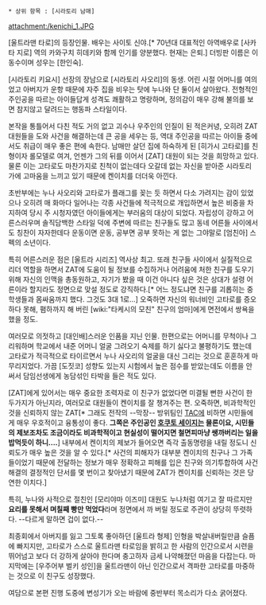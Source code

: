  * 상위 항목 : [시라토리 남매]

attachment:/kenichi_1.JPG

[울트라맨 타로]의 등장인물. 배우는 사이토 신야.[* 70년대 대표적인 아역배우로 [사카타 지로] 역의 카와구치 히데키와 함께 인기를 양분했다. 현재는 은퇴.] 더빙판 이름은 이동수이며 성우는 [한인숙].

[시라토리 키요시] 선장의 장남으로 [시라토리 사오리]의 동생. 어린 시절 어머니를 여의었고 아버지가 운항 때문에 자주 집을 비우는 탓에 누나와 단 둘이서 살아왔다. 전형적인 주인공을 따르는 아이들답게 성격도 쾌활하고 명랑하며, 정의감이 매우 강해 불의를 보면 참지않고 달려드는 행동파 스타일이다. 

본작을 통틀어서 다친 적도 거의 없고 괴수나 우주인의 인질이 된 적은커녕, 오히려 ZAT 대원들을 도와 사건을 해결하는데 큰 공을 세우는 등, 역대 주인공을 따르는 아이들 중에서도 취급이 매우 좋은 편에 속한다. 남매만 살던 집에 하숙하게 된 [히가시 고타로]를 친형이자 롤모델로 여겨, 언젠가 그의 뒤를 이어서 [ZAT] 대원이 되는 것을 희망하고 있다. 물론 이는 고타로도 마찬가지로 친척이 없는데다 오갈데 없는 자신을 받아준 시라토리 가에 고마움을 느끼고 있기 때문에 켄이치를 더더욱 아낀다. 

초반부에는 누나 사오리와 고타로가 플래그를 꽂는 듯 하면서 다소 가려지는 감이 있었으나 오히려 매 화마다 일어나는 각종 사건들에 적극적으로 개입하면서 높은 비중을 차지하여 당시 주 시청자였던 아이들에게는 부러움의 대상이 되었다. 자립성이 강하고 어른스러우며 솔직담백한 스타일 덕에 주변에 따르는 친구들도 많고 동네 어른들 사이에서도 칭찬이 자자한데다 운동이면 운동, 공부면 공부 못하는 게 없는 그야말로 [엄친아] 스펙의 소년이다.

특히 어른스러운 점은 [울트라 시리즈] 역사상 최고. 또래 친구들 사이에서 실질적으로 리더 역할을 하면서 ZAT에 도움이 될 정보를 수집하거나 어려움에 처한 친구를 도우기 위해 자신의 인맥을 총동원하고, 자기가 봤을 때 이건 아니다 싶은 것은 상대가 설령 어른이라 할지라도 정면으로 맞설 정도로 강직하다.[* 어느 정도냐면 친구를 괴롭히는 중학생들과 몸싸움까지 했다. 그것도 3대 1로...] 오죽하면 자신의 워너비인 고타로를 증오하다 못해, 폄하까지 해 버린 [wiki:"타케시의 모친" 친구의 엄마]에게 면전에서 쌍욕을 했을 정도.

여러모로 의젓하고 [대인배]스러운 인품을 지닌 인물. 한편으로는 어머니를 무척이나 그리워하며 학교에서 내준 어머니 얼굴 그려오기 숙제를 하기 싫다고 불평하기도 했는데 고타로가 적극적으로 타이르면서 누나 사오리의 얼굴을 대신 그리는 것으로 훈훈하게 마무리지었다. 가끔 [도짓코] 성향도 있는지 시험에서 높은 점수를 받았는데도 이름을 안 써서 담임선생에게 농담섞인 타박을 들은 적도 있다.

[ZAT]에게 있어서는 매우 중요한 조력자로 이 친구가 없었다면 미결될 뻔한 사건이 한 두가지가 아닌지라, 여러모로 대원들이 켄이치를 잘 챙겨주는 편. 오죽하면, 비과학적인 것을 신뢰하지 않는 ZAT[* 그래도 전작의 --막장-- 방위팀인 [[TAC]]에 비하면 시민들에게 매우 우호적이고 융통성이 좋다. '''그쪽은 주인공인 [[호쿠토 세이지]]는 물론이요, 시민들의 제보조차도 조금이라도 비과학적이고 현실성이 떨어지면 철면피마냥 쌩까버리는 일을 밥먹듯이 하니....'''] 내부에서 켄이치의 제보가 들어오면 즉각 출동명령을 내릴 정도니 신뢰도가 매우 높은 것을 알 수 있다.[* 사건의 피해자가 대부분 켄이치의 친구나 그 가족들이었기 때문에 전달하는 정보가 매우 정확하고 피해를 입은 친구와 의기투합하여 사건 해결의 결정적인 단서를 몇 번이고 찾아냈기 때문에 ZAT가 켄이치를 신뢰하는 것은 당연한 이치다.]

특히, 누나와 사적으로 절친인 [모리야마 이즈미] 대원도 누나처럼 여기고 잘 따르지만 '''요리를 못해서 며칠째 빵만 먹었다'''라며 정면에서 까 버릴 정도로 주관이 상당히 뚜렷하다. --다르게 말하면 겁이 없다.--

최종회에서 아버지를 잃고 그토록 좋아하던 [울트라 형제] 인형을 박살내버릴만큼 슬픔에 빠지지만, 고타로가 스스로 울트라맨 타로임을 밝히고 한 사람의 인간으로서 시련을 뛰어넘고 보다 더 강하게 살아야 한다며 충고하자 금세 나약해졌던 마음을 다잡는다. 마지막에는 [우주어부 벌키 성인]을 울트라맨이 아닌 인간으로서 격파한 고타로를 마중하는 것으로 이 친구도 성장했다.

여담으로 본편 진행 도중에 변성기가 오는 바람에 중반부터 목소리가 다소 굵어졌다.
